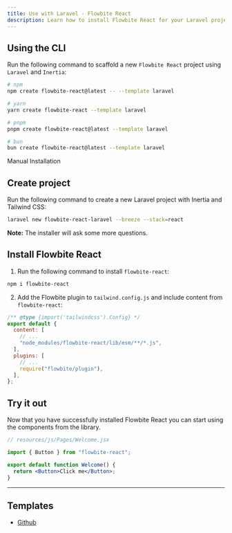 ```yaml
---
title: Use with Laravel - Flowbite React
description: Learn how to install Flowbite React for your Laravel project using Inertia and start building modern websites with the most popular PHP framework in the world
---
```


## Using the CLI

Run the following command to scaffold a new `Flowbite React` project using `Laravel` and `Inertia`:

```bash
# npm
npm create flowbite-react@latest -- --template laravel

# yarn
yarn create flowbite-react --template laravel

# pnpm
pnpm create flowbite-react@latest --template laravel

# bun
bun create flowbite-react@latest --template laravel
```

<TextDivider>Manual Installation</TextDivider>

## Create project

Run the following command to create a new Laravel project with Inertia and Tailwind CSS:

```bash
laravel new flowbite-react-laravel --breeze --stack=react
```

**Note:** The installer will ask some more questions.

## Install Flowbite React

1. Run the following command to install `flowbite-react`:

```bash
npm i flowbite-react
```

2. Add the Flowbite plugin to `tailwind.config.js` and include content from `flowbite-react`:

```js {5,9}
/** @type {import('tailwindcss').Config} */
export default {
  content: [
    // ...
    "node_modules/flowbite-react/lib/esm/**/*.js",
  ],
  plugins: [
    // ...
    require("flowbite/plugin"),
  ],
};
```

## Try it out

Now that you have successfully installed Flowbite React you can start using the components from the library.

```jsx
// resources/js/Pages/Welcome.jsx

import { Button } from "flowbite-react";

export default function Welcome() {
  return <Button>Click me</Button>;
}
```

<hr />

## Templates

- [Github](https://github.com/themesberg/flowbite-react-template-laravel)
